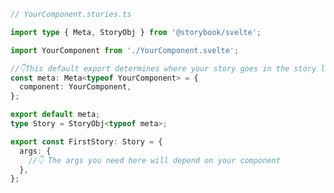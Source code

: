 ```ts
// YourComponent.stories.ts

import type { Meta, StoryObj } from '@storybook/svelte';

import YourComponent from './YourComponent.svelte';

//👇This default export determines where your story goes in the story list
const meta: Meta<typeof YourComponent> = {
  component: YourComponent,
};

export default meta;
type Story = StoryObj<typeof meta>;

export const FirstStory: Story = {
  args: {
    //👇 The args you need here will depend on your component
  },
};
```
